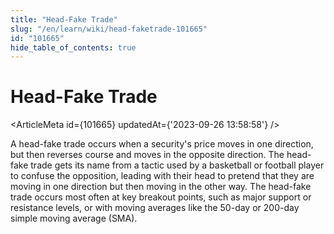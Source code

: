 ```yaml
---
title: "Head-Fake Trade"
slug: "/en/learn/wiki/head-faketrade-101665"
id: "101665"
hide_table_of_contents: true
---
```



# Head-Fake Trade

<ArticleMeta id={101665} updatedAt={'2023-09-26 13:58:58'} />
<div className='border-solid border-b border-t-0 my-4 border-[var(--ifm-color-gray-300)]' />

A head-fake trade occurs when a security's price moves in one direction, but then reverses course and moves in the opposite direction. The head-fake trade gets its name from a tactic used by a basketball or football player to confuse the opposition, leading with their head to pretend that they are moving in one direction but then moving in the other way. The head-fake trade occurs most often at key breakout points, such as major support or resistance levels, or with moving averages like the 50-day or 200-day simple moving average (SMA).

